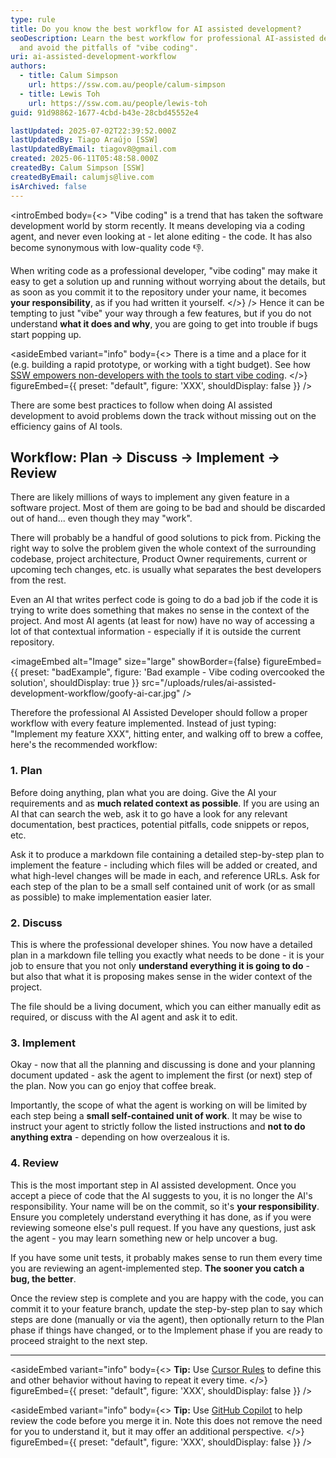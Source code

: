 ```yaml
---
type: rule
title: Do you know the best workflow for AI assisted development?
seoDescription: Learn the best workflow for professional AI-assisted development
  and avoid the pitfalls of "vibe coding".
uri: ai-assisted-development-workflow
authors:
  - title: Calum Simpson
    url: https://ssw.com.au/people/calum-simpson
  - title: Lewis Toh
    url: https://ssw.com.au/people/lewis-toh
guid: 91d98862-1677-4cbd-b43e-28cbd45552e4

lastUpdated: 2025-07-02T22:39:52.000Z
lastUpdatedBy: Tiago Araújo [SSW]
lastUpdatedByEmail: tiagov8@gmail.com
created: 2025-06-11T05:48:58.000Z
createdBy: Calum Simpson [SSW]
createdByEmail: calumjs@live.com
isArchived: false
---
```


<introEmbed
  body={<>
"Vibe coding" is a trend that has taken the software development world by storm recently. It means developing via a coding agent, and never even looking at - let alone editing - the code. It has also become synonymous with low-quality code 👎.

When writing code as a professional developer, "vibe coding" may make it easy to get a solution up and running without worrying about the details, but as soon as you commit it to the repository under your name, it becomes **your responsibility**, as if you had written it yourself.
  </>}
/>
Hence it can be tempting to just "vibe" your way through a few features, but if you do not understand **what it does and why**, you are going to get into trouble if bugs start popping up.

<asideEmbed
  variant="info"
  body={<>
    There is a time and a place for it (e.g. building a rapid prototype, or working with a tight budget). See how [SSW empowers non-developers with the tools to start vibe coding](https://www.ssw.com.au/consulting/vibe-coding).
  </>}
  figureEmbed={{
    preset: "default",
    figure: 'XXX',
    shouldDisplay: false
  }}
/>

There are some best practices to follow when doing AI assisted development to avoid problems down the track without missing out on the efficiency gains of AI tools.

<youtubeEmbed url="https://www.youtube.com/watch?v=-ke-TkGu9Ng" description="Video - AI Assisted Development for Enterprise | Calum Simpson | SSW Rules (13 min)" />

## Workflow: Plan → Discuss → Implement → Review

There are likely millions of ways to implement any given feature in a software project. Most of them are going to be bad and should be discarded out of hand... even though they may "work".

There will probably be a handful of good solutions to pick from. Picking the right way to solve the problem given the whole context of the surrounding codebase, project architecture, Product Owner requirements, current or upcoming tech changes, etc. is usually what separates the best developers from the rest.

Even an AI that writes perfect code is going to do a bad job if the code it is trying to write does something that makes no sense in the context of the project. And most AI agents (at least for now) have no way of accessing a lot of that contextual information - especially if it is outside the current repository.

<imageEmbed
  alt="Image"
  size="large"
  showBorder={false}
  figureEmbed={{
    preset: "badExample",
    figure: 'Bad example - Vibe coding overcooked the solution',
    shouldDisplay: true
  }}
  src="/uploads/rules/ai-assisted-development-workflow/goofy-ai-car.jpg"
/>

Therefore the professional AI Assisted Developer should follow a proper workflow with every feature implemented. Instead of just typing: "Implement my feature XXX", hitting enter, and walking off to brew a coffee, here's the recommended workflow:

### 1. Plan

Before doing anything, plan what you are doing. Give the AI your requirements and as **much related context as possible**. If you are using an AI that can search the web, ask it to go have a look for any relevant documentation, best practices, potential pitfalls, code snippets or repos, etc.

Ask it to produce a markdown file containing a detailed step-by-step plan to implement the feature - including which files will be added or created, and what high-level changes will be made in each, and reference URLs. Ask for each step of the plan to be a small self contained unit of work (or as small as possible) to make implementation easier later.

### 2. Discuss

This is where the professional developer shines. You now have a detailed plan in a markdown file telling you exactly what needs to be done - it is your job to ensure that you not only **understand everything it is going to do** - but also that what it is proposing makes sense in the wider context of the project.

The file should be a living document, which you can either manually edit as required, or discuss with the AI agent and ask it to edit.

### 3. Implement

Okay - now that all the planning and discussing is done and your planning document updated - ask the agent to implement the first (or next) step of the plan. Now you can go enjoy that coffee break.

Importantly, the scope of what the agent is working on will be limited by each step being a **small self-contained unit of work**. It may be wise to instruct your agent to strictly follow the listed instructions and **not to do anything extra** - depending on how overzealous it is.

### 4. Review

This is the most important step in AI assisted development. Once you accept a piece of code that the AI suggests to you, it is no longer the AI's responsibility. Your name will be on the commit, so it's **your responsibility**. Ensure you completely understand everything it has done, as if you were reviewing someone else's pull request. If you have any questions, just ask the agent - you may learn something new or help uncover a bug.

If you have some unit tests, it probably makes sense to run them every time you are reviewing an agent-implemented step. **The sooner you catch a bug, the better**.

Once the review step is complete and you are happy with the code, you can commit it to your feature branch, update the step-by-step plan to say which steps are done (manually or via the agent), then optionally return to the Plan phase if things have changed, or to the Implement phase if you are ready to proceed straight to the next step.

- - -

<asideEmbed
  variant="info"
  body={<>
    **Tip:** Use [Cursor Rules](https://docs.cursor.com/context/rules) to define this and other behavior without having to repeat it every time.
  </>}
  figureEmbed={{
    preset: "default",
    figure: 'XXX',
    shouldDisplay: false
  }}
/>

<asideEmbed
  variant="info"
  body={<>
    **Tip:** Use [GitHub Copilot](https://docs.github.com/en/copilot/using-github-copilot/code-review/using-copilot-code-review) to help review the code before you merge it in. Note this does not remove the need for you to understand it, but it may offer an additional perspective.
  </>}
  figureEmbed={{
    preset: "default",
    figure: 'XXX',
    shouldDisplay: false
  }}
/>
